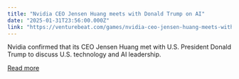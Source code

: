 ```yaml
---
title: "Nvidia CEO Jensen Huang meets with Donald Trump on AI"
date: "2025-01-31T23:56:00.000Z"
link: "https://venturebeat.com/games/nvidia-ceo-jensen-huang-meets-with-donald-trump-on-ai/"
---
```


Nvidia confirmed that its CEO Jensen Huang met with U.S. President Donald Trump to discuss U.S. technology and AI leadership.

[Read more](https://venturebeat.com/games/nvidia-ceo-jensen-huang-meets-with-donald-trump-on-ai/)
